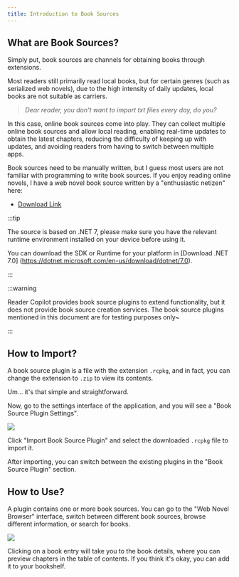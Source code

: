 ```yaml
---
title: Introduction to Book Sources
---
```



## What are Book Sources?

Simply put, book sources are channels for obtaining books through extensions.

Most readers still primarily read local books, but for certain genres (such as serialized web novels), due to the high intensity of daily updates, local books are not suitable as carriers.

> *Dear reader, you don't want to import txt files every day, do you?*

In this case, online book sources come into play. They can collect multiple online book sources and allow local reading, enabling real-time updates to obtain the latest chapters, reducing the difficulty of keeping up with updates, and avoiding readers from having to switch between multiple apps.

Book sources need to be manually written, but I guess most users are not familiar with programming to write book sources. If you enjoy reading online novels, I have a web novel book source written by a "enthusiastic netizen" here:

- [Download Link](https://github.com/Richasy/ReaderCopilot.Public/releases)

:::tip

The source is based on .NET 7, please make sure you have the relevant runtime environment installed on your device before using it.

You can download the SDK or Runtime for your platform in [Download .NET 7.0] (https://dotnet.microsoft.com/en-us/download/dotnet/7.0).

:::

:::warning

Reader Copilot provides book source plugins to extend functionality, but it does not provide book source creation services. The book source plugins mentioned in this document are for testing purposes only~

:::

## How to Import?

A book source plugin is a file with the extension `.rcpkg`, and in fact, you can change the extension to `.zip` to view its contents.

Um... it's that simple and straightforward.

Now, go to the settings interface of the application, and you will see a "Book Source Plugin Settings".

<img src={pluginSetting} />

Click "Import Book Source Plugin" and select the downloaded `.rcpkg` file to import it.

After importing, you can switch between the existing plugins in the "Book Source Plugin" section.

## How to Use?

A plugin contains one or more book sources. You can go to the "Web Novel Browser" interface, switch between different book sources, browse different information, or search for books.

<img src={explore} />

Clicking on a book entry will take you to the book details, where you can preview chapters in the table of contents. If you think it's okay, you can add it to your bookshelf.